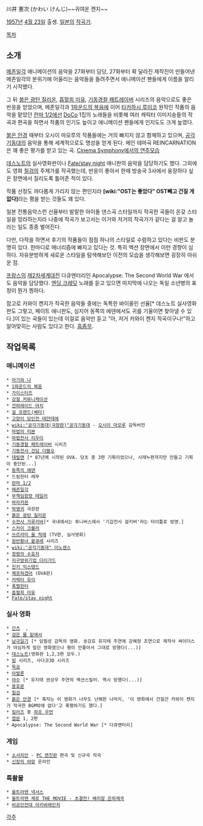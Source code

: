 川井 憲次 (かわい けんじ)~~귀여운 켄지~~

[[1957년]] [[4월 23일]] 출생. [[일본]]의 [[작곡가]].

[[목차]]

== 소개 ==
[[메존일각]] 애니메이션의 음악을 27화부터 담당, 27화부터 확 달라진 제작진이 만들어낸 메존일각의 분위기에 어울리는 음악들을 들려주면서 애니메이션 팬들에게 이름을 알리기 시작했다. 

그 뒤 [[붉은 광탄 질리온]], [[흡혈희 미유]], [[기동경찰 패트레이버]] 시리즈의 음악으로도 좋은 반응을 얻었으며, 메존일각과 [[1파운드의 복음]]에 이어 [[타카하시 루미코]] 원작인 작품의 음악을 맡았던 [[란마 1/2]]에선 [[DoCo]] 1집의 노래들을 비롯해 여러 캐릭터 이미지송들의 작곡과 편곡을 하면서 작품의 인기도 높이고 애니메이션 팬들에게 인지도도 크게 높였다. 

[[붉은 안경]] 때부터 오시이 마모루의 작품들에는 거의 빠지지 않고 함께하고 있으며, [[공각기동대]]의 음악을 통해 세계적으로도 명성을 얻게 된다. 메인 테마곡 REINCARNATION은 꽤 좋은 평가를 받고 있는 곡. [http://www.youtube.com/watch?v=NBvwhnmUxDA Cinema Symphony에서의 연주모습] 

[[데스노트]]의 실사영화판이나 [[Fate/stay night]] 애니판의 음악을 담당하기도 했다. 그외에도 영화 [[칠검]]의 주제가를 작곡했는데, 반응이 좋아서 한때 방송국 3사에서 웅장하다 싶은 장면에서 질리도록 틀어준 적이 있다.

작품 선정도 까다롭게 가리지 않는 편인지라 '''[wiki:"OST는 좋았다" OST빼고 건질 게 없다]'''라는 평을 받는 것들도 꽤 있다.

일본 전통음악스런 선율부터 발랄한 아이돌 댄스곡 스타일까지 작곡한 곡들이 온갖 스타일을 망라하는지라 나중에 작곡가 보고서는 이거와 저거의 작곡가가 같다는 걸 알고 놀라는 일도 종종 벌어진다.

다만, 다작을 하면서 후기의 작품들이 점점 하나의 스타일로 수렴하고 있다는 비판도 분명히 있다. 한마디로 매너리즘에 빠지고 있다는 것. 특히 액션 장면에서 이런 경향이 심하다. 자유분방하게 새로운 스타일을 탐색해보던 이전의 모습을 생각해보면 굉장히 아쉬운 점.

[[프랑스]]의 [[제2차세계대전]] 다큐멘터리인 Apocalypse: The Second World War 에서도 음악을 담당했다. [http://www.youtube.com/watch?v=I88c1VOL5xo 엔딩 크레딧] 노래를 듣고 있으면 마지막에 나오는 독일 소년병의 표정이 뭔가 찡하다.

참고로 카와이 켄지가 작곡한 음악들 중에는 독특한 바이올린 선율[* 데스노트 실사영화판도 그렇고, 페이트 애니판도, 심지어 동쪽의 에덴에서도 귀를 기울이면 찾아낼 수 있다.]이 있는 곡들이 있는데 이걸로 음악만 듣고 "아, 저거 카와이 켄지 작곡이구나!"하고 알아맞히는 사람도 있다고 한다. [[흠좀무]].

== 작업목록 ==
=== 애니메이션 ===
 * [[아기와 나]]
 * [[1파운드의 복음]]
 * [[가이스터즈]]
 * [[강철 커뮤니케이션]]
 * [[건퍼레이드 마치]]
 * [[걸 프렌드(베타)]]
 * [[고양이 당인전 테얀데에]]
 * [[wiki:"공각기동대(극장판)"공각기동대]] - [[오시이 마모루]] 감독버전
 * [[마법의 리본]]
 * [[마법전사 리우이]]
 * [[기동경찰 패트레이버]] 시리즈
 * [[기동전사 건담 더블오]]
 * [[데빌맨]] [* 87년에 시작된 OVA. 당초 총 3편 기획이었으나, 시레누편까지만 만들고 기획이 중단된...]
 * [[동쪽의 에덴]]
 * 드림헌터 레무
 * [[란마 1/2]]
 * [[메존일각]]
 * [[무책임함장 테일러]]
 * [[바라카몬]]
 * [[박앵귀]] 극장판
 * [[붉은 광탄 질리온]]
 * [[수전사 가루키바]][* 국내에서는 투니버스에서 '기갑전사 걸키버'라는 타이틀로 방영.]
 * [[스카이 크롤러]] 
 * [[쓰르라미 울 적에]] (TV판, 실사영화)
 * [[원반황녀 왈큐레]] 시리즈
 * [[wiki:"공각기동대" 이노센스]]
 * [[정령의 수호자]]
 * [[지구방위기업 다이가드]]
 * [[진키 익스텐드]]
 * [[체포하겠어]] (OVA판)
 * [[커렉터 유이]]
 * [[폭렬헌터]]
 * [[흡혈희 미유]]
 * [[Fate/stay night]]

=== 실사 영화 ===
 * [[간츠]] <GANTZ> , <GANTZ PERFECT ANSWER>
 * [[검은 물 밑에서]]
 * [[남극일기]] [* 임필성 감독의 영화. 송강호 유지태 주연에 강혜정 조연으로 제작사 싸이더스가 야심차게 밀던 영화였으나 평이 안좋아서 그대로 망했다(...)]
 * [[데스노트]](영화판 1,2,3편 모두.)
 * [[링]] 시리즈, 사다코3D 시리즈
 * [[묵공]]
 * [[아발론]]
 * [[야수]] [* 유지태 권상우 주연의 액션스릴러. 역시 망했다(...)]
 * [[용호문]]
 * [[칠검]]
 * [[붉은 안경]] [* 혹자는 이 영화가 너무도 난해한 나머지, '이 영화에서 건질건 카와이 켄지가 작곡한 BGM밖에 없다'고 혹평하기도 했다.]
 * [[킬러즈]] 중 [[하프 우먼]]
 * [[엽문]] 1, 2편
 * Apocalypse: The Second World War [* 다큐멘터리]

=== 게임 ===
 * [[소서리안]] - [[PC 엔진]]판 편곡 및 신규곡 작곡
 * [[신장의 야망]] 온라인

=== 특촬물 ===
 * [[울트라맨 넥서스]]
 * [[울트라맨 제로 THE MOVIE - 초결전! 베리알 은하제국]]
 * [[비공인전대 아키바레인저]]

[[각주]]
